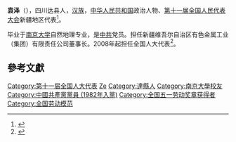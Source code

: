 '''袁泽'''（{{bd|1949年|6月|}}），四川达县人，[[汉族|汉族]]，[[中华人民共和国|中华人民共和国]]政治人物、[[第十一届全国人民代表大会|第十一届全国人民代表大会]]新疆地区代表<ref>{{cite web|author=新华网|title=第十一届全国人大代表|url=http://news.xinhuanet.com/ziliao/2008-03/03/content_7708230.htm?node=36628|publisher=新华网|accessdate=2014-01-07|archive-date=2014-01-10|archive-url=https://web.archive.org/web/20140110211415/http://news.xinhuanet.com/ziliao/2008-03/03/content_7708230.htm?node=36628|dead-url=no}}</ref>。

毕业于[[南京大学|南京大学]]自然地理专业，是[[中共|中共]]党员。担任新疆维吾尔自治区有色金属工业（集团）有限责任公司董事长。2008年起担任全国人大代表<ref>{{cite news|title=全国人大代表信息-袁泽|url= http://210.82.31.1:8084/delegate/viewDelegate.action?dbid=112649|accessdate=2013-04-05|newspaper=全国人大网}}{{Dead link|date=2020年1月 |bot=InternetArchiveBot |fix-attempted=yes }}</ref>。

==參考文獻==
{{reflist}}
{{中國人物小作品}}
{{DEFAULTSORT:yuan ze}}
[[Category:第十一届全国人大代表|Category:第十一届全国人大代表]]
[[Category:袁姓|Ze]]
[[Category:達縣人|Category:達縣人]]
[[Category:南京大學校友|Category:南京大學校友]]
[[Category:中國共產黨黨員_(1982年入黨)|Category:中國共產黨黨員 (1982年入黨)]]
[[Category:全国五一劳动奖章获得者|Category:全国五一劳动奖章获得者]]
[[Category:全国劳动模范|Category:全国劳动模范]]